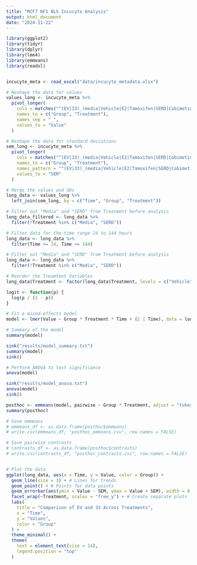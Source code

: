 ```yaml
---
title: "MCF7 NF1 NLS Incucyte Analysis"
output: html_document
date: "2024-11-22"
---
```


```r

library(ggplot2)
library(tidyr)
library(dplyr)
library(lme4)
library(emmeans)
library(readxl)


incucyte_meta <- read_excel("data/incucyte_metadata.xlsx")

# Reshape the data for values
values_long <- incucyte_meta %>%
  pivot_longer(
    cols = matches("^(EV|33)_(media|Vehicle|E2|Tamoxifen|SERD|Cobimetinib)$"), # Match only value columns
    names_to = c("Group", "Treatment"),
    names_sep = "_",
    values_to = "Value"
  )

# Reshape the data for standard deviations
sem_long <- incucyte_meta %>%
  pivot_longer(
    cols = matches("^(EV|33)_(media|Vehicle|E2|Tamoxifen|SERD|Cobimetinib)_SEM$"), # Match only SD columns
    names_to = c("Group", "Treatment"),
    names_pattern = "^(EV|33)_(media|Vehicle|E2|Tamoxifen|SERD|Cobimetinib)_SEM$",
    values_to = "SEM"
  )

# Merge the values and SDs
long_data <- values_long %>%
  left_join(sem_long, by = c("Time", "Group", "Treatment"))

# Filter out "Media" and "SERD" from Treatment before analysis
long_data_filtered <- long_data %>%
  filter(!Treatment %in% c("Media", "SERD"))

# Filter data for the time range 24 to 144 hours
long_data <- long_data %>%
  filter(Time >= 24, Time <= 144)

# Filter out "Media" and "SERD" from Treatment before analysis
long_data <- long_data %>%
  filter(!Treatment %in% c("Media", "SERD"))

# Reorder the Treamtent Variables
long_data$Treatment <- factor(long_data$Treatment, levels = c("Vehicle", "E2", "Tamoxifen", "Cobimetinib"))

logit <- function(p) {
  log(p / (1 - p))
}

# Fit a mixed-effects model
model <- lmer(Value ~ Group * Treatment * Time + (1 | Time), data = long_data)

# Summary of the model
summary(model)

sink("results/model_summary.txt")
summary(model)
sink()

# Perform ANOVA to test significance
anova(model)

sink("results/model_anova.txt")
anova(model)
sink()

posthoc <- emmeans(model, pairwise ~ Group * Treatment, adjust = "tukey")
summary(posthoc)

# Save emmeans
# emmeans_df <- as.data.frame(posthoc$emmeans)
# write.csv(emmeans_df, "posthoc_emmeans.csv", row.names = FALSE)

# Save pairwise contrasts
# contrasts_df <- as.data.frame(posthoc$contrasts)
# write.csv(contrasts_df, "posthoc_contrasts.csv", row.names = FALSE)


# Plot the data
ggplot(long_data, aes(x = Time, y = Value, color = Group)) +
  geom_line(size = 1) + # Lines for trends
  geom_point() + # Points for data points
  geom_errorbar(aes(ymin = Value - SEM, ymax = Value + SEM), width = 0.2) + # Add error bars
  facet_wrap(~Treatment, scales = "free_y") + # Create separate plots for each treatment
  labs(
    title = "Comparison of EV and 33 Across Treatments",
    x = "Time",
    y = "Values",
    color = "Group"
  ) +
  theme_minimal() +
  theme(
    text = element_text(size = 14),
    legend.position = "top"
  )


```

